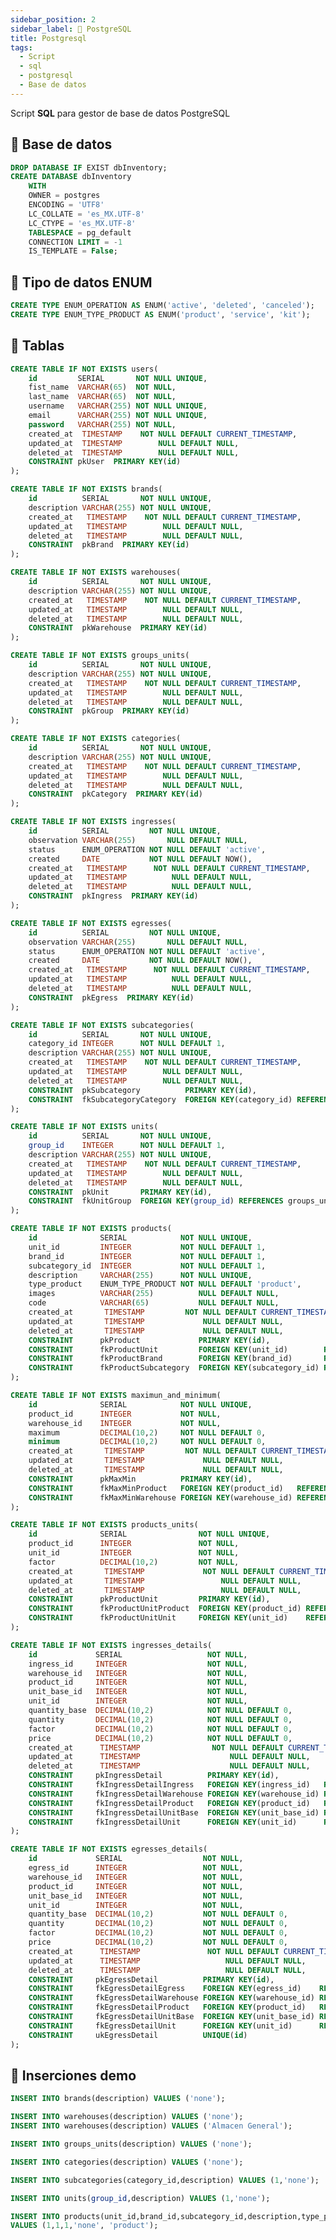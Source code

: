 ```yaml
---
sidebar_position: 2
sidebar_label: 🐘 PostgreSQL
title: Postgresql
tags:
  - Script
  - sql
  - postgresql
  - Base de datos
---
```



Script **SQL** para gestor de base de datos <SpanBlue>PostgreSQL</SpanBlue>

## 💠 Base de datos

```sql
DROP DATABASE IF EXIST dbInventory;
CREATE DATABASE dbInventory
    WITH
    OWNER = postgres
    ENCODING = 'UTF8'
    LC_COLLATE = 'es_MX.UTF-8'
    LC_CTYPE = 'es_MX.UTF-8'
    TABLESPACE = pg_default
    CONNECTION LIMIT = -1
    IS_TEMPLATE = False;
```

## 💠 Tipo de datos ENUM

```sql
CREATE TYPE ENUM_OPERATION AS ENUM('active', 'deleted', 'canceled');
CREATE TYPE ENUM_TYPE_PRODUCT AS ENUM('product', 'service', 'kit');
```

## 💠 Tablas

```sql
CREATE TABLE IF NOT EXISTS users(
    id         SERIAL       NOT NULL UNIQUE,
    fist_name  VARCHAR(65)  NOT NULL,
    last_name  VARCHAR(65)  NOT NULL,
    username   VARCHAR(255) NOT NULL UNIQUE,
    email      VARCHAR(255) NOT NULL UNIQUE,
    password   VARCHAR(255) NOT NULL,
    created_at  TIMESTAMP    NOT NULL DEFAULT CURRENT_TIMESTAMP,
    updated_at  TIMESTAMP        NULL DEFAULT NULL,
    deleted_at  TIMESTAMP        NULL DEFAULT NULL,
    CONSTRAINT pkUser  PRIMARY KEY(id)
);

CREATE TABLE IF NOT EXISTS brands(
    id          SERIAL       NOT NULL UNIQUE,
    description VARCHAR(255) NOT NULL UNIQUE,
    created_at   TIMESTAMP    NOT NULL DEFAULT CURRENT_TIMESTAMP,
    updated_at   TIMESTAMP        NULL DEFAULT NULL,
    deleted_at   TIMESTAMP        NULL DEFAULT NULL,
    CONSTRAINT  pkBrand  PRIMARY KEY(id)
);

CREATE TABLE IF NOT EXISTS warehouses(
    id          SERIAL       NOT NULL UNIQUE,
    description VARCHAR(255) NOT NULL UNIQUE,
    created_at   TIMESTAMP    NOT NULL DEFAULT CURRENT_TIMESTAMP,
    updated_at   TIMESTAMP        NULL DEFAULT NULL,
    deleted_at   TIMESTAMP        NULL DEFAULT NULL,
    CONSTRAINT  pkWarehouse  PRIMARY KEY(id)
);

CREATE TABLE IF NOT EXISTS groups_units(
    id          SERIAL       NOT NULL UNIQUE,
    description VARCHAR(255) NOT NULL UNIQUE,
    created_at   TIMESTAMP    NOT NULL DEFAULT CURRENT_TIMESTAMP,
    updated_at   TIMESTAMP        NULL DEFAULT NULL,
    deleted_at   TIMESTAMP        NULL DEFAULT NULL,
    CONSTRAINT  pkGroup  PRIMARY KEY(id)
);

CREATE TABLE IF NOT EXISTS categories(
    id          SERIAL       NOT NULL UNIQUE,
    description VARCHAR(255) NOT NULL UNIQUE,
    created_at   TIMESTAMP    NOT NULL DEFAULT CURRENT_TIMESTAMP,
    updated_at   TIMESTAMP        NULL DEFAULT NULL,
    deleted_at   TIMESTAMP        NULL DEFAULT NULL,
    CONSTRAINT  pkCategory  PRIMARY KEY(id)
);

CREATE TABLE IF NOT EXISTS ingresses(
    id          SERIAL         NOT NULL UNIQUE,
    observation VARCHAR(255)       NULL DEFAULT NULL,
    status      ENUM_OPERATION NOT NULL DEFAULT 'active',
    created     DATE           NOT NULL DEFAULT NOW(),
    created_at   TIMESTAMP      NOT NULL DEFAULT CURRENT_TIMESTAMP,
    updated_at   TIMESTAMP          NULL DEFAULT NULL,
    deleted_at   TIMESTAMP          NULL DEFAULT NULL,
    CONSTRAINT  pkIngress  PRIMARY KEY(id)
);

CREATE TABLE IF NOT EXISTS egresses(
    id          SERIAL         NOT NULL UNIQUE,
    observation VARCHAR(255)       NULL DEFAULT NULL,
    status      ENUM_OPERATION NOT NULL DEFAULT 'active',
    created     DATE           NOT NULL DEFAULT NOW(),
    created_at   TIMESTAMP      NOT NULL DEFAULT CURRENT_TIMESTAMP,
    updated_at   TIMESTAMP          NULL DEFAULT NULL,
    deleted_at   TIMESTAMP          NULL DEFAULT NULL,
    CONSTRAINT  pkEgress  PRIMARY KEY(id)
);

CREATE TABLE IF NOT EXISTS subcategories(
    id          SERIAL       NOT NULL UNIQUE,
    category_id INTEGER      NOT NULL DEFAULT 1,
    description VARCHAR(255) NOT NULL UNIQUE,
    created_at   TIMESTAMP    NOT NULL DEFAULT CURRENT_TIMESTAMP,
    updated_at   TIMESTAMP        NULL DEFAULT NULL,
    deleted_at   TIMESTAMP        NULL DEFAULT NULL,
    CONSTRAINT  pkSubcategory          PRIMARY KEY(id),
    CONSTRAINT  fkSubcategoryCategory  FOREIGN KEY(category_id) REFERENCES categories(id)
);

CREATE TABLE IF NOT EXISTS units(
    id          SERIAL       NOT NULL UNIQUE,
    group_id    INTEGER      NOT NULL DEFAULT 1,
    description VARCHAR(255) NOT NULL UNIQUE,
    created_at   TIMESTAMP    NOT NULL DEFAULT CURRENT_TIMESTAMP,
    updated_at   TIMESTAMP        NULL DEFAULT NULL,
    deleted_at   TIMESTAMP        NULL DEFAULT NULL,
    CONSTRAINT  pkUnit       PRIMARY KEY(id),
    CONSTRAINT  fkUnitGroup  FOREIGN KEY(group_id) REFERENCES groups_units(id)
);

CREATE TABLE IF NOT EXISTS products(
    id              SERIAL            NOT NULL UNIQUE,
    unit_id         INTEGER           NOT NULL DEFAULT 1,
    brand_id        INTEGER           NOT NULL DEFAULT 1,
    subcategory_id  INTEGER           NOT NULL DEFAULT 1,
    description     VARCHAR(255)      NOT NULL UNIQUE,
    type_product    ENUM_TYPE_PRODUCT NOT NULL DEFAULT 'product',
    images          VARCHAR(255)          NULL DEFAULT NULL,
    code            VARCHAR(65)           NULL DEFAULT NULL,
    created_at       TIMESTAMP         NOT NULL DEFAULT CURRENT_TIMESTAMP,
    updated_at       TIMESTAMP             NULL DEFAULT NULL,
    deleted_at       TIMESTAMP             NULL DEFAULT NULL,
    CONSTRAINT      pkProduct             PRIMARY KEY(id),
    CONSTRAINT      fkProductUnit         FOREIGN KEY(unit_id)        REFERENCES units(id),
    CONSTRAINT      fkProductBrand        FOREIGN KEY(brand_id)       REFERENCES brands(id),
    CONSTRAINT      fkProductSubcategory  FOREIGN KEY(subcategory_id) REFERENCES subcategories(id)
);

CREATE TABLE IF NOT EXISTS maximun_and_minimum(
    id              SERIAL            NOT NULL UNIQUE,
    product_id      INTEGER           NOT NULL,
    warehouse_id    INTEGER           NOT NULL,
    maximum         DECIMAL(10,2)     NOT NULL DEFAULT 0,
    minimum         DECIMAL(10,2)     NOT NULL DEFAULT 0,
    created_at       TIMESTAMP         NOT NULL DEFAULT CURRENT_TIMESTAMP,
    updated_at       TIMESTAMP             NULL DEFAULT NULL,
    deleted_at       TIMESTAMP             NULL DEFAULT NULL,
    CONSTRAINT      pkMaxMin          PRIMARY KEY(id),
    CONSTRAINT      fkMaxMinProduct   FOREIGN KEY(product_id)   REFERENCES products(id),
    CONSTRAINT      fkMaxMinWarehouse FOREIGN KEY(warehouse_id) REFERENCES warehouses(id)
);

CREATE TABLE IF NOT EXISTS products_units(
    id              SERIAL                NOT NULL UNIQUE,
    product_id      INTEGER               NOT NULL,
    unit_id         INTEGER               NOT NULL,
    factor          DECIMAL(10,2)         NOT NULL,
    created_at       TIMESTAMP             NOT NULL DEFAULT CURRENT_TIMESTAMP,
    updated_at       TIMESTAMP                 NULL DEFAULT NULL,
    deleted_at       TIMESTAMP                 NULL DEFAULT NULL,
    CONSTRAINT      pkProductUnit         PRIMARY KEY(id),
    CONSTRAINT      fkProductUnitProduct  FOREIGN KEY(product_id) REFERENCES products(id),
    CONSTRAINT      fkProductUnitUnit     FOREIGN KEY(unit_id)    REFERENCES units(id)
);

CREATE TABLE IF NOT EXISTS ingresses_details(
    id             SERIAL                   NOT NULL,
    ingress_id     INTEGER                  NOT NULL,
    warehouse_id   INTEGER                  NOT NULL,
    product_id     INTEGER                  NOT NULL,
    unit_base_id   INTEGER                  NOT NULL,
    unit_id        INTEGER                  NOT NULL,
    quantity_base  DECIMAL(10,2)            NOT NULL DEFAULT 0,
    quantity       DECIMAL(10,2)            NOT NULL DEFAULT 0,
    factor         DECIMAL(10,2)            NOT NULL DEFAULT 0,
    price          DECIMAL(10,2)            NOT NULL DEFAULT 0,
    created_at      TIMESTAMP                NOT NULL DEFAULT CURRENT_TIMESTAMP,
    updated_at      TIMESTAMP                    NULL DEFAULT NULL,
    deleted_at      TIMESTAMP                    NULL DEFAULT NULL,
    CONSTRAINT     pkIngressDetail          PRIMARY KEY(id),
    CONSTRAINT     fkIngressDetailIngress   FOREIGN KEY(ingress_id)   REFERENCES ingresses(id),
    CONSTRAINT     fkIngressDetailWarehouse FOREIGN KEY(warehouse_id) REFERENCES warehouses(id),
    CONSTRAINT     fkIngressDetailProduct   FOREIGN KEY(product_id)   REFERENCES products(id),
    CONSTRAINT     fkIngressDetailUnitBase  FOREIGN KEY(unit_base_id) REFERENCES units(id),
    CONSTRAINT     fkIngressDetailUnit      FOREIGN KEY(unit_id)      REFERENCES units(id)
);

CREATE TABLE IF NOT EXISTS egresses_details(
    id             SERIAL                  NOT NULL,
    egress_id      INTEGER                 NOT NULL,
    warehouse_id   INTEGER                 NOT NULL,
    product_id     INTEGER                 NOT NULL,
    unit_base_id   INTEGER                 NOT NULL,
    unit_id        INTEGER                 NOT NULL,
    quantity_base  DECIMAL(10,2)           NOT NULL DEFAULT 0,
    quantity       DECIMAL(10,2)           NOT NULL DEFAULT 0,
    factor         DECIMAL(10,2)           NOT NULL DEFAULT 0,
    price          DECIMAL(10,2)           NOT NULL DEFAULT 0,
    created_at      TIMESTAMP               NOT NULL DEFAULT CURRENT_TIMESTAMP,
    updated_at      TIMESTAMP                   NULL DEFAULT NULL,
    deleted_at      TIMESTAMP                   NULL DEFAULT NULL,
    CONSTRAINT     pkEgressDetail          PRIMARY KEY(id),
    CONSTRAINT     fkEgressDetailEgress    FOREIGN KEY(egress_id)    REFERENCES egresses(id),
    CONSTRAINT     fkEgressDetailWarehouse FOREIGN KEY(warehouse_id) REFERENCES warehouses(id),
    CONSTRAINT     fkEgressDetailProduct   FOREIGN KEY(product_id)   REFERENCES products(id),
    CONSTRAINT     fkEgressDetailUnitBase  FOREIGN KEY(unit_base_id) REFERENCES units(id),
    CONSTRAINT     fkEgressDetailUnit      FOREIGN KEY(unit_id)      REFERENCES units(id),
    CONSTRAINT     ukEgressDetail          UNIQUE(id)
);
```

## 💠 Inserciones demo

```sql
INSERT INTO brands(description) VALUES ('none');

INSERT INTO warehouses(description) VALUES ('none');
INSERT INTO warehouses(description) VALUES ('Almacen General');

INSERT INTO groups_units(description) VALUES ('none');

INSERT INTO categories(description) VALUES ('none');

INSERT INTO subcategories(category_id,description) VALUES (1,'none');

INSERT INTO units(group_id,description) VALUES (1,'none');

INSERT INTO products(unit_id,brand_id,subcategory_id,description,type_product)
VALUES (1,1,1,'none', 'product');
```
